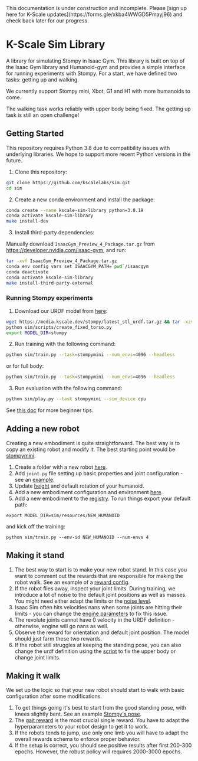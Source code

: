 
<Callout type="warning" emoji="⚠️">
This documentation is under construction and incomplete. Please [sign up here for K-Scale updates](https://forms.gle/xkba4WWGD5Pmayj96) and check back later for our progress.
</Callout>


# K-Scale Sim Library

A library for simulating Stompy in Isaac Gym. This library is built on top of
the Isaac Gym library and Humanoid-gym and provides a simple interface for
running experiments with Stompy. For a start, we have defined two tasks:
getting up and walking.

We currently support Stompy mini, Xbot, G1 and H1 with more humanoids to come.

The walking task works reliably with upper body being fixed.
The getting up task is still an open challenge!


## Getting Started

This repository requires Python 3.8 due to compatibility issues with underlying libraries. We hope to support more recent Python versions in the future.

1. Clone this repository:
```bash
git clone https://github.com/kscalelabs/sim.git
cd sim
```

2. Create a new conda environment and install the package:
```bash
conda create --name kscale-sim-library python=3.8.19
conda activate kscale-sim-library
make install-dev
```

3. Install third-party dependencies:

Manually download `IsaacGym_Preview_4_Package.tar.gz` from https://developer.nvidia.com/isaac-gym, and run:
```bash
tar -xvf IsaacGym_Preview_4_Package.tar.gz
conda env config vars set ISAACGYM_PATH=`pwd`/isaacgym
conda deactivate
conda activate kscale-sim-library
make install-third-party-external
```

### Running Stompy experiments
1. Download our URDF model from [here](https://store.kscale.dev/):
```bash
wget https://media.kscale.dev/stompy/latest_stl_urdf.tar.gz && tar -xzvf latest_stl_urdf.tar.gz
python sim/scripts/create_fixed_torso.py
export MODEL_DIR=stompy
```

2. Run training with the following command:
```bash
python sim/train.py --task=stompymini --num_envs=4096 --headless
```
or for full body:
```bash
python sim/train.py --task=stompymini --num_envs=4096 --headless
```

3. Run evaluation with the following command:
```bash
python sim/play.py --task stompymini --sim_device cpu

```
See [this doc](https://docs.google.com/document/d/1YZzBqIXO7oq7vIKu-BZr5ssNsi3nKtxpRPnfSnTXojA/edit?usp=sharing) for more beginner tips.

## Adding a new robot
Creating a new embodiment is quite straightforward. The best way is to copy an existing robot and modify it.
The best starting point would be [stompymini](https://github.com/kscalelabs/sim/tree/master/sim/resources/stompymini).
1. Create a folder with a new robot [here](https://github.com/kscalelabs/sim/tree/master/sim/resources).
2. Add `joint.py` file setting up basic properties and joint configuration - see an [example](https://github.com/kscalelabs/sim/blob/master/sim/resources/stompymini/joints.py).
3. Update [height](https://github.com/kscalelabs/sim/blob/aa97ddfddcaadcac64d4f83d986548cc7fc451a6/sim/resources/stompymini/joints.py#L102) and default rotation of your humanoid.
4. Add a new embodiment configuration and environment [here](https://github.com/kscalelabs/sim/tree/master/sim/envs/humanoids).
5. Add a new embodiment to the [registry](https://github.com/kscalelabs/sim/blob/master/sim/envs/__init__.py).
To run things export your default path:
```
export MODEL_DIR=sim/resources/NEW_HUMANOID
```
and kick off the training:
```
python sim/train.py --env-id NEW_HUMANOID --num-envs 4
```

## Making it stand
1. The best way to start is to make your new robot stand. In this case you want to comment out
the rewards that are responsible for making the robot walk. See an example of a [reward config](https://github.com/kscalelabs/sim/blob/aa97ddfddcaadcac64d4f83d986548cc7fc451a6/sim/envs/humanoids/stompymini_config.py#L163).
2. If the robot flies away, inspect your joint limits. During training, we introduce a lot of noise to the default joint positions
as well as masses. You might need either adapt the limits or the [noise level](https://github.com/kscalelabs/sim/blob/aa97ddfddcaadcac64d4f83d986548cc7fc451a6/sim/envs/humanoids/stompy_config.py#L213).
3. Isaac Sim often hits velocities nans when some joints are hitting their limits - you can change the [engine parameters](https://github.com/kscalelabs/sim/blob/aa97ddfddcaadcac64d4f83d986548cc7fc451a6/sim/envs/humanoids/stompy_config.py#L108) to fix this issue.
4. The revolute joints cannot have 0 velocity in the URDF definition - otherwise, engine will go nans as well.
5. Observe the reward for orientation and default joint position. The model should just farm these two rewards.
6. If the robot still struggles at keeping the standing pose, you can also change the urdf definition using the [script](https://github.com/kscalelabs/sim/blob/master/sim/scripts/create_fixed_torso.py) to fix the upper body or change joint limits.

## Making it walk
We set up the logic so that your new robot should start to walk with basic configuration after some modifications.
1. To get things going it's best to start from the good standing pose, with knees slightly bent.
See an example [Stompy's pose](https://github.com/kscalelabs/sim/blob/aa97ddfddcaadcac64d4f83d986548cc7fc451a6/sim/resources/stompymini/joints.py#L113).
2. The [gait reward](https://github.com/kscalelabs/sim/blob/aa97ddfddcaadcac64d4f83d986548cc7fc451a6/sim/envs/humanoids/stompy_config.py#L146) is the most crucial single reward. You have to adapt the hyperparameters to your robot design to get it to work.
3. If the robots tends to jump, use only one limb you will have to adapt the overall rewards schema to enforce proper behavior.
4. If the setup is correct, you should see positive results after first 200-300 epochs. However, the robust policy will requires 2000-3000 epochs.


